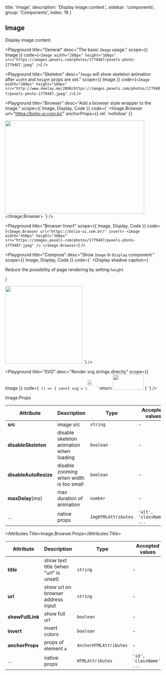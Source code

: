
  title: 'Image',
  description: 'Display image content.',
  sidebar: 'components',
  group: 'Components',
  index: 19
}

## Image

Display image content.

<Playground
  title="General"
  desc="The basic `Image` usage."
  scope={{ Image }}
  code={`
<Image
  width="280px"
  height="160px"
  src="https://images.pexels.com/photos/1779487/pexels-photo-1779487.jpeg"
/>
`}
/>

<Playground
  title="Skeleton"
  desc="`Image` will show skeleton animation after `width` and `height` props are set."
  scope={{ Image }}
  code={`
<Image
  width="280px"
  height="160px"
  src="http://www.deelay.me/2000/https://images.pexels.com/photos/1779487/pexels-photo-1779487.jpeg"
/>
`}
/>

<Playground
  title="Browser"
  desc="Add a browser style wrapper to the image."
  scope={{ Image, Display, Code }}
  code={`
<Image.Browser
  url="https://bolio-ui.com.br/"
  anchorProps={{ rel: 'nofollow' }}
>
  <Image
    width="450px"
    height="300px"
    src="https://images.pexels.com/photos/1779487/pexels-photo-1779487.jpeg"
  />
</Image.Browser>
`}
/>

<Playground
  title="Browser Invert"
  scope={{ Image, Display, Code }}
  code={`
<Image.Browser url="https://bolio-ui.com.br/" invert>
  <Image
    width="450px"
    height="300px"
    src="https://images.pexels.com/photos/1779487/pexels-photo-1779487.jpeg"
  />
</Image.Browser>
`}
/>

<Playground
  title="Compose"
  desc="Show `Image` in `Display` component."
  scope={{ Image, Display, Code }}
  code={`
<Display
  shadow
  caption={
    <p>
      Reduce the possibility of page rendering by setting <Code>height</Code>
    </p>
  }
>
  <Image
    height="250px"
    src="https://images.pexels.com/photos/1779487/pexels-photo-1779487.jpeg"
  />
</Display>
`}
/>

<Playground
  title="SVG"
  desc="Render svg strings directly"
  scope={{ Image }}
  code={`
() => {
  const svg = \`<svg xmlns="http://www.w3.org/2000/svg" width="30px" height="30px" viewBox="0 0 30 30" fill="none">
    <path d="M13.5 3.5H14V3.29289L13.8536 3.14645L13.5 3.5ZM10.5 0.5L10.8536 0.146447L10.7071 0H10.5V0.5ZM2.5 6.5V6H2V6.5H2.5ZM2.5 8.5H2V9H2.5V8.5ZM4.5 8.5H5V8H4.5V8.5ZM4.5 10.5V11H5V10.5H4.5ZM6.5 9.5H6V9.70711L6.14645 9.85355L6.5 9.5ZM7.5 10.5L7.14645 10.8536L7.5 11.2071L7.85355 10.8536L7.5 10.5ZM8.5 9.5L8.85355 9.85355L9 9.70711V9.5H8.5ZM10.5 6.5V6H10V6.5H10.5ZM10.5 10.5H10V11H10.5V10.5ZM12.5 10.5V11H13V10.5H12.5ZM2 5V1.5H1V5H2ZM13 3.5V5H14V3.5H13ZM2.5 1H10.5V0H2.5V1ZM10.1464 0.853553L13.1464 3.85355L13.8536 3.14645L10.8536 0.146447L10.1464 0.853553ZM2 1.5C2 1.22386 2.22386 1 2.5 1V0C1.67157 0 1 0.671573 1 1.5H2ZM1 12V13.5H2V12H1ZM2.5 15H12.5V14H2.5V15ZM14 13.5V12H13V13.5H14ZM12.5 15C13.3284 15 14 14.3284 14 13.5H13C13 13.7761 12.7761 14 12.5 14V15ZM1 13.5C1 14.3284 1.67157 15 2.5 15V14C2.22386 14 2 13.7761 2 13.5H1ZM5 6H2.5V7H5V6ZM2 6.5V8.5H3V6.5H2ZM2.5 9H4.5V8H2.5V9ZM4 8.5V10.5H5V8.5H4ZM4.5 10H2V11H4.5V10ZM6 6V9.5H7V6H6ZM6.14645 9.85355L7.14645 10.8536L7.85355 10.1464L6.85355 9.14645L6.14645 9.85355ZM7.85355 10.8536L8.85355 9.85355L8.14645 9.14645L7.14645 10.1464L7.85355 10.8536ZM9 9.5V6H8V9.5H9ZM13 6H10.5V7H13V6ZM10 6.5V10.5H11V6.5H10ZM10.5 11H12.5V10H10.5V11ZM13 10.5V8.5H12V10.5H13Z" fill="gray"/>
  </svg>\`
  return <Image width="100px" height="50px" src={svg} />
}
`}
/>

<Attributes edit="/pages/docs/components/image.mdx">
<Attributes.Title>Image.Props</Attributes.Title>

| Attribute             | Description                             | Type                | Accepted values           | Default |
| --------------------- | --------------------------------------- | ------------------- | ------------------------- | ------- |
| **src**               | image src                               | `string`            | -                         | -       |
| **disableSkeleton**   | disable skeleton animation when loading | `boolean`           | -                         | `false` |
| **disableAutoResize** | disable zooming when width is too small | `boolean`           | -                         | `false` |
| **maxDelay**(ms)      | max duration of animation               | `number`            | -                         | `3000`  |
| ...                   | native props                            | `ImgHTMLAttributes` | `'alt', 'className', ...` | -       |

<Attributes.Title>Image.Browser.Props</Attributes.Title>

| Attribute        | Description                           | Type                   | Accepted values          | Default |
| ---------------- | ------------------------------------- | ---------------------- | ------------------------ | ------- |
| **title**        | show text title (when "url" is unset) | `string`               | -                        | -       |
| **url**          | show url on browser address input     | `string`               | -                        | -       |
| **showFullLink** | show full url                         | `boolean`              | -                        | `false` |
| **invert**       | invert colors                         | `boolean`              | -                        | `false` |
| **anchorProps**  | props of element `a`                  | `AnchorHTMLAttributes` | -                        | `{}`    |
| ...              | native props                          | `HTMLAttributes`       | `'id', 'className', ...` | -       |

</Attributes>

